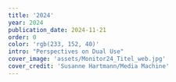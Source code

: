 ---
title: '2024'
year: 2024
publication_date: 2024-11-21
order: 0
color: 'rgb(233, 152, 40)'
intro: "Perspectives on Dual Use"
cover_image: 'assets/Monitor24_Titel_web.jpg'
cover_credit: 'Susanne Hartmann/Media Machine'
---
